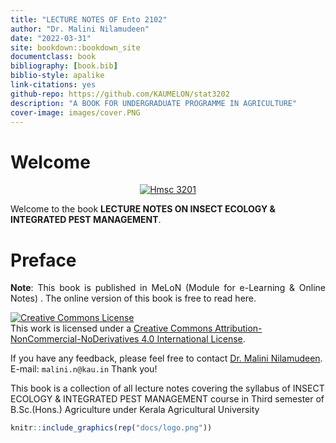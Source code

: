 ---
title: "LECTURE NOTES OF Ento 2102"
author: "Dr. Malini Nilamudeen"
date: "2022-03-31"
site: bookdown::bookdown_site
documentclass: book
bibliography: [book.bib]
biblio-style: apalike
link-citations: yes
github-repo: https://github.com/KAUMELON/stat3202
description: "A BOOK FOR UNDERGRADUATE PROGRAMME IN AGRICULTURE"
cover-image: images/cover.PNG
---  
 

# Welcome {-} 
<p style="text-align: center;"><a href="https://coavellayani.kau.in/people/malini-nilamudeen-dr"><img src="images/cover.png" alt="Hmsc 3201" /></a></p>  
Welcome to the book **LECTURE NOTES ON INSECT ECOLOGY & INTEGRATED PEST MANAGEMENT**.

# Preface {-}  
<p style="text-align: justify;">
</p>  



<p style="text-align: justify;"> **Note**: This book is published in MeLoN (Module for e-Learning & Online Notes) . The online version of this book is free to read here.</p> 
````{=html}
<a rel="license" href="http://creativecommons.org/licenses/by-nc-nd/4.0/"><img alt="Creative Commons License" style="border-width:0" src="https://i.creativecommons.org/l/by-nc-nd/4.0/88x31.png" /></a><br />This work is licensed under a <a rel="license" href="http://creativecommons.org/licenses/by-nc-nd/4.0/">Creative Commons Attribution-NonCommercial-NoDerivatives 4.0 International License</a>.
````
<p>If you have any feedback, please feel free to contact [Dr. Malini Nilamudeen](https://coavellayani.kau.in/people/malini-nilamudeen-dr). E-mail: `malini.n@kau.in` Thank you!</p>  

<p>This book is a collection of all lecture notes covering the syllabus of INSECT ECOLOGY & INTEGRATED PEST MANAGEMENT course in Third semester of B.Sc.(Hons.) Agriculture under Kerala Agricultural University </p>  

```{r logo, echo=FALSE,out.width="30%", fig.align='center'}
knitr::include_graphics(rep("docs/logo.png"))
``` 




